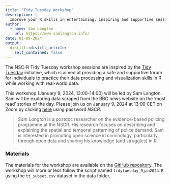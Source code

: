 ```yaml
---
title: "Tidy Tuesday Workshop"
description: |
  Improve your R skills in entertaining, inspiring and supportive sessions moderated by your own colleagues.
author:
  - name: Sam Langton
    url: https://www.samlangton.info/
date: 01-09-2024
output:
  distill::distill_article:
    self_contained: false
---
```


The NSC-R Tidy Tuesday workshop sessions are inspired by the [Tidy Tuesday](https://www.tidytuesday.com/) initiative, which is aimed at providing a safe and supportive forum for individuals to practice their data processing and visualization skills in R while working with real-world data.

This workshop (January 9, 2024, 13:00-14:00) will be led by Sam Langton. Sam will be exploring data scraped from the BBC news website on the 'most read' stories of the day. Please join us on January 9, 2024 at 13:00 CET on Zoom by clicking [here](https://us02web.zoom.us/j/4539912989)  using password *NSCR*.


> *Sam Langton* is a postdoc researcher on the evidence-based policing programme at the NSCR. His research focuses on describing and explaining the spatial and temporal patterning of police demand. Sam is interested in promoting open science in criminology, particularly through open data and sharing his knowledge (and struggles) in R.

### Materials

The materials for the workshop are available on the [GitHub repository](https://github.com/langtonhugh/bbc_scrape). The workshop will more or less follow the script named `tidytuesday_9jan2024.R` using the `tt_subset.csv` dataset in the data folder.
